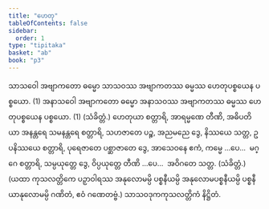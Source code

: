```yaml
---
title: "ဟေတု"
tableOfContents: false
sidebar:
  order: 1
type: "tipitaka"
basket: "ab"
book: "p3"
---
```



<DynamicBreadcrumb />

<Division number="18" book="p3" e="ch" v="39" p="362">

<Paragraph number="1621" book="p3">
သာသဝေါ အဗျာကတော ဓမ္မော သာသဝဿ အဗျာကတဿ ဓမ္မဿ ဟေတုပစ္စယေန ပစ္စယော. (1)
</Paragraph>

<Paragraph number="1622" book="p3">
အနာသဝေါ အဗျာကတော ဓမ္မော အနာသဝဿ အဗျာကတဿ ဓမ္မဿ ဟေတုပစ္စယေန ပစ္စယော. (1) (သံခိတ္တံ.)
</Paragraph>

</Division>
<Division number="19" book="p3" e="ch" v="39" p="362">

<Paragraph number="1623" book="p3">
ဟေတုယာ စတ္တာရိ, အာရမ္မဏေ တီဏိ, အဓိပတိယာ အနန္တရေ သမနန္တရေ စတ္တာရိ, သဟဇာတေ ပဉ္စ, အညမညေ ဒွေ, နိဿယေ သတ္တ, ဥပနိဿယေ စတ္တာရိ, ပုရေဇာတေ ပစ္ဆာဇာတေ ဒွေ, အာသေဝနေ ဧကံ, ကမ္မေ …ပေ…  မဂ္ဂေ စတ္တာရိ, သမ္ပယုတ္တေ ဒွေ, ဝိပ္ပယုတ္တေ တီဏိ …ပေ…  အဝိဂတေ သတ္တ. (သံခိတ္တံ.)
</Paragraph>

<Paragraph number="1624" book="p3">
(ယထာ ကုသလတ္တိကေ ပဉှာဝါရဿ အနုလောမမ္ပိ ပစ္စနီယမ္ပိ အနုလောမပစ္စနီယမ္ပိ ပစ္စနီယာနုလောမမ္ပိ ဂဏိတံ, ဧဝံ ဂဏေတဗ္ဗံ.)

</Paragraph>
</Division>

<Paragraph number="1625" type="center" book="p3">
သာသဝဒုကကုသလတ္တိကံ နိဋ္ဌိတံ.
</Paragraph>
